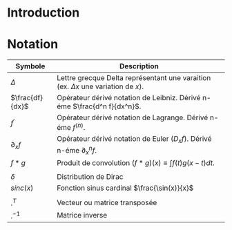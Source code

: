 # Introduction

# Notation

| Symbole          | Description                                                     |
|------------------|-----------------------------------------------------------------|
| $\Delta$         | Lettre grecque Delta représentant une varaition (ex. $\Delta x$ une variation de $x$). |
| $\frac{df}{dx}$  | Opérateur dérivé notation de Leibniz. Dérivé n-éme $\frac{d^n f}{dx^n}$.|
| $f^\prime$       | Opérateur dérivé notation de Lagrange. Dérivé n-éme $f^{(n)}$.  |
| $\partial_x f$   | Opérateur dérivé notation de Euler ($D_x f$). Dérivé n-éme $\partial_x^n f$.|
| $f*g$            | Produit de convolution $(f*g)(x)\equiv\int{f(t)g(x-t)dt}$.     |
|                  |                                                                 |
| $\delta$         | Distribution de Dirac                                           |
| $sinc(x)$        | Fonction sinus cardinal $\frac{\sin(x)}{x}$                     |
|                  |                                                                 |
| $.^T$            | Vecteur ou matrice transposée                                    |
| $.^{-1}$         | Matrice inverse                                                  |


